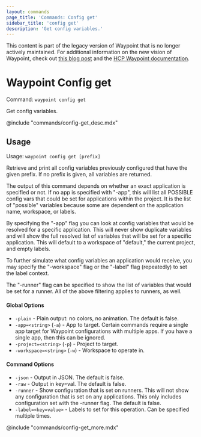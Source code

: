 ```yaml
---
layout: commands
page_title: 'Commands: Config get'
sidebar_title: 'config get'
description: 'Get config variables.'
---
```


<Warning>

This content is part of the legacy version of Waypoint that is no longer actively maintained. For additional information on the new vision of Waypoint, check out [this blog post](https://www.hashicorp.com/blog/a-new-vision-for-hcp-waypoint) and the [HCP Waypoint documentation](/hcp/docs/waypoint).

</Warning>

# Waypoint Config get

Command: `waypoint config get`

Get config variables.

@include "commands/config-get_desc.mdx"

## Usage

Usage: `waypoint config get [prefix]`

Retrieve and print all config variables previously configured that have
the given prefix. If no prefix is given, all variables are returned.

The output of this command depends on whether an exact application is
specified or not. If no app is specified with "-app", this will list
all POSSIBLE config vars that could be set for applications within the project.
It is the list of "possible" variables because some are dependent on the
application name, workspace, or labels.

By specifying the "-app" flag you can look at config variables that
would be resolved for a specific application. This will never show duplicate
variables and will show the full resolved list of variables that will be
set for a specific application. This will default to a workspace of "default,"
the current project, and empty labels.

To further simulate what config variables an application would receive,
you may specify the "-workspace" flag or the "-label" flag (repeatedly)
to set the label context.

The "-runner" flag can be specified to show the list of variables that
would be set for a runner. All of the above filtering applies to runners,
as well.

#### Global Options

- `-plain` - Plain output: no colors, no animation. The default is false.
- `-app=<string>` (`-a`) - App to target. Certain commands require a single app target for Waypoint configurations with multiple apps. If you have a single app, then this can be ignored.
- `-project=<string>` (`-p`) - Project to target.
- `-workspace=<string>` (`-w`) - Workspace to operate in.

#### Command Options

- `-json` - Output in JSON. The default is false.
- `-raw` - Output in key=val. The default is false.
- `-runner` - Show configuration that is set on runners. This will not show any configuration that is set on any applications. This only includes configuration set with the -runner flag. The default is false.
- `-label=<key=value>` - Labels to set for this operation. Can be specified multiple times.

@include "commands/config-get_more.mdx"

